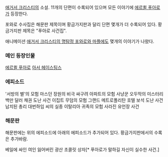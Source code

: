 [[애거서 크리스티]]의 소설. 11개의 단편이 수록되어 있으며 모든 이야기에 [[에르퀼 푸아로]]가 등장한다.

포와로 수사집은 해문판 제목이며 황금가지판과 달리 단편 몇개가 더 수록되어 있다. 황금가지판 제목은 "푸아로 사건집".

애니메이션 [[애거서 크리스티의 명탐정 포와로와 마플]]에도 몇개의 이야기가 나왔다.

=== 메인 등장인물 ===

[[에르퀼 푸아로]]
[[아서 헤이스팅스]]

=== 에피소드 ===

'서방의 별'의 모험
마스던 장원의 비극
싸구려 아파트의 모험
사냥꾼 오두막의 미스터리
백만 달러 채권 도난 사건
이집트 무덤의 모험
그랜드 메트로폴리탄 호텔 보석 도난 사건
납치된 총리
대번하임 씨의 실종
이탈리아 귀족의 모험
사라진 유언장 사건

=== 해문판 ===
해문판에는 위의 에피소드에 아래의 에피소드가 추가되어 있다. 황금가지판에서의 수록은 추가바람.

베일에 싸인 여인
잃어버린 광산
초콜릿 상자[* 푸아로가 말하길 자신이 실수한 사건.]
